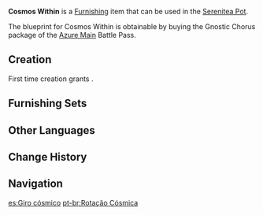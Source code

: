 {{Furnishing Infobox
|id             = 363322
|image          = Item Cosmos Within.png
|category       = Ornaments
|subcategory    = Utensil
|quality        = 4
|adeptal_energy = 90
|load           = 85
|reduced_load   = 64
|description    = A device that is made from three circular rings. When used as a piece of experimental apparatus, the three rings can all rotate to indicate the corresponding position of specific stars. According to a certain librarian, the rule scale present on the instrument can be adjusted to allow it to incorporate a map, thus allowing it to analyze its target in three-dimensional space. It might even be used for complex time planning or to assist in some special calculations...<br />This device also makes for a lovely table decoration. For display purposes, however, the rings are locked and will not rotate. It is said that the reason for this modification was the predilection of some to enjoy watching the rings spinning at high speeds, which has resulted in some accidents, such as the structure collapsing, sending the rings flying out to hit and injure a cat on the roof...<br />As such, a "safety first" approach was adopted with regard to this furnishing.
|blueprint      = [[Battle Pass/Azure Main|Azure Main]] Battle Pass: Gnostic Chorus
|battlepass     = Azure Main
}}
'''Cosmos Within''' is a [[Furnishing]] item that can be used in the [[Serenitea Pot]].

The blueprint for Cosmos Within is obtainable by buying the Gnostic Chorus package of the [[Battle Pass/Azure Main|Azure Main]] Battle Pass.

==Creation==
First time creation grants {{Item|Trust|24|x=90}}.
{{Recipe
|type = Creation
|time = 16h
|White Iron Chunk = 12
|sort = White Iron Chunk
}}

==Furnishing Sets==
{{Craft Usage}}

==Other Languages==
{{Other Languages
|en      = Cosmos Within
|zhs     = 「天象寰转」
|zhs_rm  = "Tiānxiàng Huán Zhuàn"
|zht     = 「天象寰轉」
|zht_rm  = "Tiānxiàng Huán Zhuàn"
|zh_tl   = 
|ja      = 「天象寰転」
|ja_rm   = "Tenshou Kanten"{{Assumed}}
|ja_tl   = 
|ko      = 「천문 회전체」
|ko_rm   = "Cheonmun Hoejeonche"
|ko_tl   = "Astronomy Rotor"
|es      = Giro cósmico
|es_tl   = Cosmic Turn
|fr      = Cosmos intérieur
|fr_tl   = Inside Cosmos
|ru      = Космос внутри
|ru_tl   = Cosmos Inside
|th      = "ปรากฏการณ์ท้องฟ้าผันแปร"
|th_rm   = 
|th_tl   = 
|vi      = Thiên Tượng Hồi Chuyển
|vi_tl   = 
|de      = „Wirbelnder Kosmos“
|de_tl   = "Whirling Cosmos"
|id      = "Alam Semesta Terus Berputar"
|id_tl   = "The Universe Keeps Spinning"
|pt      = Rotação Cósmica
|pt_tl   = 
|tr      = Saklı Evren
|tr_tl   = 
|it      = Cosmo interiore
|it_tl   = 
}}

==Change History==
{{Change History|2.8}}

==Navigation==
{{Furnishing Navbox|interior}}

[[es:Giro cósmico]]
[[pt-br:Rotação Cósmica]]